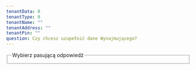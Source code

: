 ```yaml
---
tenantData: 0
tenantType: 0
tenantName: ""
tenantAddress: ""
tenantPin: ""
question: Czy chcesz uzupełnić dane Wynajmującego?
---
```



<fieldset>
  <legend>Wybierz pasującą odpowiedź</legend>
  <DataSelector
    name="tenant"
    selected={frontmatter["tenantData"]}
    data={[
      frontmatter["tenantType"],
      frontmatter["tenantName"],
      frontmatter["tenantAddress"],
      frontmatter["tenantPin"],
    ]}
  />
</fieldset>